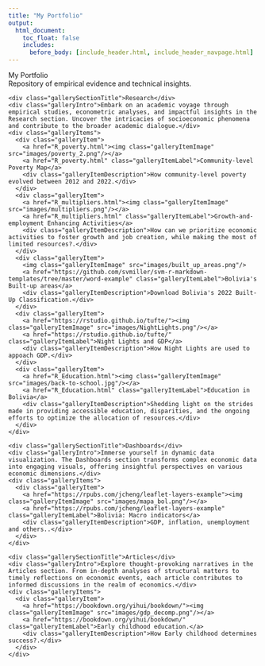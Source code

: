 ---
title: "My Portfolio"
output:
  html_document:
    toc_float: false
    includes:
      before_body: [include_header.html, include_header_navpage.html]
---

<!--html_preserve-->

<div class="band full">
  <div class="bandContent pageTitle">My Portfolio</div>
  <div class="bandContent pageIntro">Repository of empirical evidence and technical insights.</div>
  <div class="bandContent gallerySection">
    <div class="gallerySectionTitle">Research</div>
    <div class="galleryIntro">Embark on an academic voyage through empirical studies, econometric analyses, and impactful insights in the Research section. Uncover the intricacies of socioeconomic phenomena and contribute to the broader academic dialogue.</div>
    <div class="galleryItems">
      <div class="galleryItem">
        <a href="R_poverty.html"><img class="galleryItemImage" src="images/poverty_2.png"/></a>
        <a href="R_poverty.html" class="galleryItemLabel">Community-level Poverty Map</a>
        <div class="galleryItemDescription">How community-level poverty evolved between 2012 and 2022.</div>
      </div>
      <div class="galleryItem">
        <a href="R_multipliers.html"><img class="galleryItemImage" src="images/multipliers.png"/></a>
        <a href="R_multipliers.html" class="galleryItemLabel">Growth-and-employment Enhancing Activities</a>
        <div class="galleryItemDescription">How can we prioritize economic activities to foster growth and job creation, while making the most of limited resources?.</div>
      </div>
      <div class="galleryItem">
        <img class="galleryItemImage" src="images/built_up_areas.png"/>
        <a href="https://github.com/svmiller/svm-r-markdown-templates/tree/master/word-example" class="galleryItemLabel">Bolivia's Built-up areas</a>
        <div class="galleryItemDescription">Download Bolivia's 2022 Built-Up Classification.</div>
      </div>
      <div class="galleryItem">
        <a href="https://rstudio.github.io/tufte/"><img class="galleryItemImage" src="images/NightLights.png"/></a>
        <a href="https://rstudio.github.io/tufte/" class="galleryItemLabel">Night Lights and GDP</a>
        <div class="galleryItemDescription">How Night Lights are used to appoach GDP.</div>
      </div>
      <div class="galleryItem">
        <a href="R_Education.html"><img class="galleryItemImage" src="images/back-to-school.jpg"/></a>
        <a href="R_Education.html" class="galleryItemLabel">Education in Bolivia</a>
        <div class="galleryItemDescription">Shedding light on the strides made in providing accessible education, disparities, and the ongoing efforts to optimize the allocation of resources.</div>
      </div>
    </div>
  </div>

  <div class="bandContent gallerySection">
    <div class="gallerySectionTitle">Dashboards</div>
    <div class="galleryIntro">Immerse yourself in dynamic data visualization. The Dashboards section transforms complex economic data into engaging visuals, offering insightful perspectives on various economic dimensions.</div>
    <div class="galleryItems">
      <div class="galleryItem">
        <a href="https://rpubs.com/jcheng/leaflet-layers-example"><img class="galleryItemImage" src="images/mapa_bol.png"/></a>
        <a href="https://rpubs.com/jcheng/leaflet-layers-example" class="galleryItemLabel">Bolivia: Macro indicators</a>
        <div class="galleryItemDescription">GDP, inflation, unemployment and others..</div>
      </div>
    </div>
  </div>

  <div class="bandContent gallerySection">
    <div class="gallerySectionTitle">Articles</div>
    <div class="galleryIntro">Explore thought-provoking narratives in the Articles section. From in-depth analyses of structural matters to timely reflections on economic events, each article contributes to informed discussions in the realm of economics.</div>
    <div class="galleryItems">
      <div class="galleryItem">
        <a href="https://bookdown.org/yihui/bookdown/"><img class="galleryItemImage" src="images/gdp_decomp.png"/></a>
        <a href="https://bookdown.org/yihui/bookdown/" class="galleryItemLabel">Early childhood education.</a>
        <div class="galleryItemDescription">How Early childhood determines success?.</div>
      </div>
    </div>
  </div>
</div>


<!--/html_preserve-->
